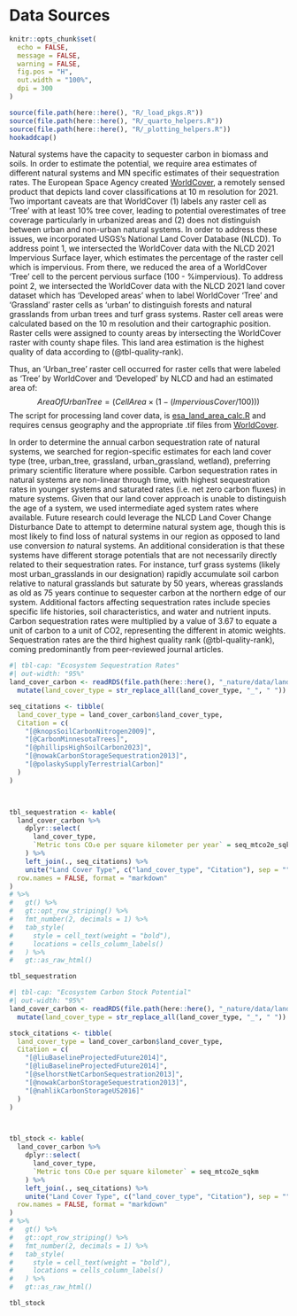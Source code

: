 # Data Sources
```r
knitr::opts_chunk$set(
  echo = FALSE,
  message = FALSE,
  warning = FALSE,
  fig.pos = "H",
  out.width = "100%",
  dpi = 300
)

source(file.path(here::here(), "R/_load_pkgs.R"))
source(file.path(here::here(), "R/_quarto_helpers.R"))
source(file.path(here::here(), "R/_plotting_helpers.R"))
hookaddcap()
```


Natural systems have the capacity to sequester carbon in biomass and soils. In order to estimate the potential, we require area estimates of different natural systems and MN specific estimates of their sequestration rates.  The European Space Agency created [WorldCover](https://esa-worldcover.org/en), a remotely sensed product that depicts land cover classifications at 10 m resolution for 2021. Two important caveats are that WorldCover (1) labels any raster cell as 'Tree' with at least 10% tree cover, leading to potential overestimates of tree coverage particularly in urbanized areas and (2) does not distinguish between urban and non-urban natural systems. In order to address these issues, we incorporated USGS's National Land Cover Database (NLCD). To address point 1, we intersected the WorldCover data with the NLCD 2021 Impervious Surface layer, which estimates the percentage of the raster cell which is impervious. From there, we reduced the area of a WorldCover 'Tree' cell to the percent pervious surface (100 - %impervious).  To address point 2, we intersected the WorldCover data with the NLCD 2021 land cover dataset which has 'Developed areas' when to label WorldCover 'Tree' and 'Grassland' raster cells as 'urban' to distinguish forests and natural grasslands from urban trees and turf grass systems. Raster cell areas were calculated based on the 10 m resolution and their cartographic position. Raster cells were assigned to county areas by intersecting the WorldCover raster with county shape files. This land area estimation is the highest quality of data according to (@tbl-quality-rank).

Thus, an 'Urban_tree' raster cell occurred for raster cells that were labeled as 'Tree' by WorldCover and 'Developed' by NLCD and had an estimated area of:
$$AreaOfUrbanTree =  (CellArea \times (1 - (ImperviousCover/100))) $$
The script for processing land cover data, is [esa_land_area_calc.R](_nature/data-raw/esa_land_area_calc.R) and requires census geography and the appropriate .tif files from [WorldCover](https://esa-worldcover.org/en).

In order to determine the annual carbon sequestration rate of natural systems, we searched for region-specific estimates for each land cover type (tree, urban_tree, grassland, urban_grassland, wetland), preferring primary scientific literature where possible. Carbon sequestration rates in natural systems are non-linear through time, with highest sequestration rates in younger systems and saturated rates (i.e. net zero carbon fluxes) in mature systems. Given that our land cover approach is unable to distinguish the age of a system, we used intermediate aged system rates where available. Future research could leverage the NLCD Land Cover Change Disturbance Date to attempt to determine natural system age, though this is most likely to find loss of natural systems in our region as opposed to land use conversion *to* natural systems. An additional consideration is that these systems have different storage potentials that are not necessarily directly related to their sequestration rates. For instance, turf grass systems (likely most urban_grasslands in our designation) rapidly accumulate soil carbon relative to natural grasslands but saturate by 50 years, whereas grasslands as old as 75 years continue to sequester carbon at the northern edge of our system. Additional factors affecting sequestration rates include species specific life histories, soil characteristics, and water and nutrient inputs. Carbon sequestration rates were multiplied by a value of 3.67 to equate a unit of carbon to a unit of CO2, representing the different in atomic weights. Sequestration rates are the third highest quality rank (@tbl-quality-rank), coming predominantly from peer-reviewed journal articles.


```r
#| tbl-cap: "Ecosystem Sequestration Rates"
#| out-width: "95%"
land_cover_carbon <- readRDS(file.path(here::here(), "_nature/data/land_cover_carbon.RDS")) %>%
  mutate(land_cover_type = str_replace_all(land_cover_type, "_", " "))

seq_citations <- tibble(
  land_cover_type = land_cover_carbon$land_cover_type,
  Citation = c(
    "[@knopsSoilCarbonNitrogen2009]",
    "[@CarbonMinnesotaTrees]",
    "[@phillipsHighSoilCarbon2023]",
    "[@nowakCarbonStorageSequestration2013]",
    "[@polaskySupplyTerrestrialCarbon]"
  )
)



tbl_sequestration <- kable(
  land_cover_carbon %>%
    dplyr::select(
      land_cover_type,
      `Metric tons CO₂e per square kilometer per year` = seq_mtco2e_sqkm
    ) %>%
    left_join(., seq_citations) %>%
    unite("Land Cover Type", c("land_cover_type", "Citation"), sep = ""),
  row.names = FALSE, format = "markdown"
)
# %>%
#   gt() %>%
#   gt::opt_row_striping() %>%
#   fmt_number(2, decimals = 1) %>%
#   tab_style(
#     style = cell_text(weight = "bold"),
#     locations = cells_column_labels()
#   ) %>%
#   gt::as_raw_html()

tbl_sequestration
```
```r
#| tbl-cap: "Ecosystem Carbon Stock Potential"
#| out-width: "95%"
land_cover_carbon <- readRDS(file.path(here::here(), "_nature/data/land_cover_carbon.RDS")) %>%
  mutate(land_cover_type = str_replace_all(land_cover_type, "_", " "))

stock_citations <- tibble(
  land_cover_type = land_cover_carbon$land_cover_type,
  Citation = c(
    "[@liuBaselineProjectedFuture2014]",
    "[@liuBaselineProjectedFuture2014]",
    "[@selhorstNetCarbonSequestration2013]",
    "[@nowakCarbonStorageSequestration2013]",
    "[@nahlikCarbonStorageUS2016]"
  )
)



tbl_stock <- kable(
  land_cover_carbon %>%
    dplyr::select(
      land_cover_type,
      `Metric tons CO₂e per square kilometer` = seq_mtco2e_sqkm
    ) %>%
    left_join(., seq_citations) %>%
    unite("Land Cover Type", c("land_cover_type", "Citation"), sep = ""),
  row.names = FALSE, format = "markdown"
)
# %>%
#   gt() %>%
#   gt::opt_row_striping() %>%
#   fmt_number(2, decimals = 1) %>%
#   tab_style(
#     style = cell_text(weight = "bold"),
#     locations = cells_column_labels()
#   ) %>%
#   gt::as_raw_html()

tbl_stock
```
